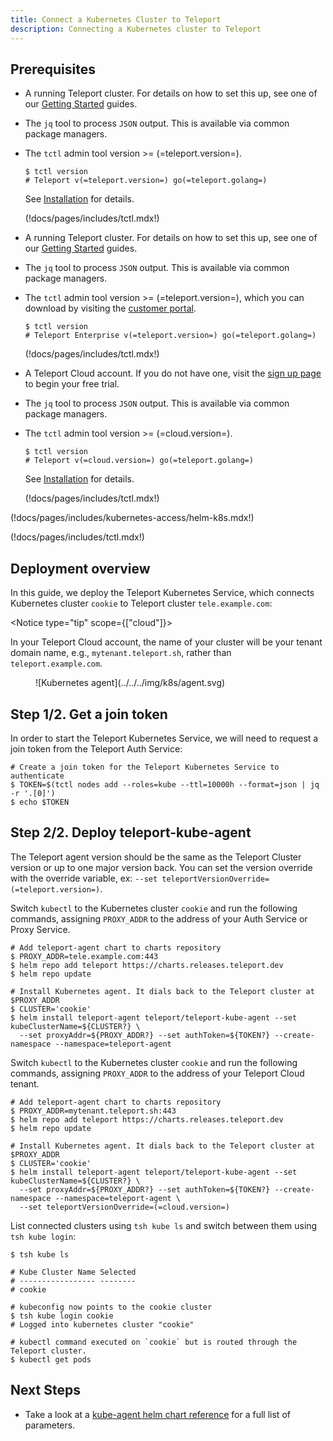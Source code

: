 ```yaml
---
title: Connect a Kubernetes Cluster to Teleport
description: Connecting a Kubernetes cluster to Teleport
---
```


## Prerequisites

<Tabs>
<TabItem scope={["oss"]} label="Open Source">

- A running Teleport cluster. For details on how to set this up, see one of our
  [Getting Started](../../getting-started.mdx) guides. 

- The `jq` tool to process `JSON` output. This is available via common package managers.

- The `tctl` admin tool version >= (=teleport.version=).

  ```code
  $ tctl version
  # Teleport v(=teleport.version=) go(=teleport.golang=)
  ```

  See [Installation](../../installation.mdx) for details.

  (!docs/pages/includes/tctl.mdx!)

</TabItem>
<TabItem
  scope={["enterprise"]} label="Enterprise">

- A running Teleport cluster. For details on how to set this up, see one of our
  [Getting Started](../../getting-started.mdx) guides.

- The `jq` tool to process `JSON` output. This is available via common package managers.

- The `tctl` admin tool version >= (=teleport.version=), which you can download
  by visiting the
  [customer portal](https://dashboard.gravitational.com/web/login).

  ```code
  $ tctl version
  # Teleport Enterprise v(=teleport.version=) go(=teleport.golang=)
  ```

  (!docs/pages/includes/tctl.mdx!)

</TabItem>
<TabItem scope={["cloud"]}
  label="Teleport Cloud">

- A Teleport Cloud account. If you do not have one, visit the
  [sign up page](https://goteleport.com/signup/) to begin your free trial.

- The `jq` tool to process `JSON` output. This is available via common package
  managers.

- The `tctl` admin tool version >= (=cloud.version=).

  ```code
  $ tctl version
  # Teleport v(=cloud.version=) go(=teleport.golang=)
  ```

  See [Installation](../../installation.mdx) for details.

  (!docs/pages/includes/tctl.mdx!)

</TabItem>
</Tabs>


(!docs/pages/includes/kubernetes-access/helm-k8s.mdx!)

(!docs/pages/includes/tctl.mdx!)

## Deployment overview

In this guide, we deploy the Teleport Kubernetes Service, which connects
Kubernetes cluster `cookie` to Teleport cluster `tele.example.com`:

<Notice type="tip" scope={["cloud"]}>

In your Teleport Cloud account, the name of your cluster will be your tenant
domain name, e.g., `mytenant.teleport.sh`, rather than `teleport.example.com`.

</Notice>

<Figure align="left" bordered caption="Kubernetes agent dialing back to Teleport cluster">
  ![Kubernetes agent](../../../img/k8s/agent.svg)
</Figure>

## Step 1/2. Get a join token

In order to start the Teleport Kubernetes Service, we will need to request a
join token from the Teleport Auth Service:

```code
# Create a join token for the Teleport Kubernetes Service to authenticate
$ TOKEN=$(tctl nodes add --roles=kube --ttl=10000h --format=json | jq -r '.[0]')
$ echo $TOKEN
```

## Step 2/2. Deploy teleport-kube-agent

<Notice type="tip" >

The Teleport agent version should be the same as the Teleport Cluster version 
or up to one major version back.  You can set the version override with the override variable, ex: `--set teleportVersionOverride=(=teleport.version=)`.

</Notice>

<Tabs>
<TabItem scope={["oss", "enterprise"]} label="Self-Hosted">

Switch `kubectl` to the Kubernetes cluster `cookie` and run the following
commands, assigning `PROXY_ADDR` to the address of your Auth Service or Proxy
Service.

```code
# Add teleport-agent chart to charts repository
$ PROXY_ADDR=tele.example.com:443
$ helm repo add teleport https://charts.releases.teleport.dev
$ helm repo update

# Install Kubernetes agent. It dials back to the Teleport cluster at $PROXY_ADDR
$ CLUSTER='cookie'
$ helm install teleport-agent teleport/teleport-kube-agent --set kubeClusterName=${CLUSTER?} \
  --set proxyAddr=${PROXY_ADDR?} --set authToken=${TOKEN?} --create-namespace --namespace=teleport-agent
```

</TabItem>
<TabItem scope={["cloud"]} label="Teleport Cloud">

Switch `kubectl` to the Kubernetes cluster `cookie` and run the following
commands, assigning `PROXY_ADDR` to the address of your Teleport Cloud tenant.

```code
# Add teleport-agent chart to charts repository
$ PROXY_ADDR=mytenant.teleport.sh:443
$ helm repo add teleport https://charts.releases.teleport.dev
$ helm repo update

# Install Kubernetes agent. It dials back to the Teleport cluster at $PROXY_ADDR
$ CLUSTER='cookie'
$ helm install teleport-agent teleport/teleport-kube-agent --set kubeClusterName=${CLUSTER?} \
  --set proxyAddr=${PROXY_ADDR?} --set authToken=${TOKEN?} --create-namespace --namespace=teleport-agent \
  --set teleportVersionOverride=(=cloud.version=)
```

</TabItem>
</Tabs>

List connected clusters using `tsh kube ls` and switch between
them using `tsh kube login`:

```code
$ tsh kube ls

# Kube Cluster Name Selected 
# ----------------- -------- 
# cookie

# kubeconfig now points to the cookie cluster
$ tsh kube login cookie
# Logged into kubernetes cluster "cookie"

# kubectl command executed on `cookie` but is routed through the Teleport cluster.
$ kubectl get pods
```

## Next Steps

- Take a look at a [kube-agent helm chart reference](../helm/reference/teleport-kube-agent.mdx) for a full list of parameters.
